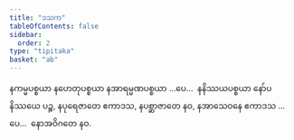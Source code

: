 ```yaml
---
title: "ဒသက"
tableOfContents: false
sidebar:
  order: 2
type: "tipitaka"
basket: "ab"
---
```



<DynamicBreadcrumb />

<Paragraph number="1228">
နကမ္မပစ္စယာ နဟေတုပစ္စယာ နအာရမ္မဏပစ္စယာ …ပေ…  နနိဿယပစ္စယာ နော်ပနိဿယေ ပဉ္စ, နပုရေဇာတေ ဧကာဒသ, နပစ္ဆာဇာတေ နဝ, နအာသေဝနေ ဧကာဒသ …ပေ…  နောအဝိဂတေ နဝ.
</Paragraph>